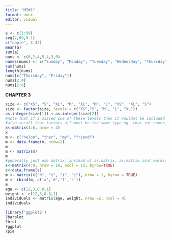 ```yaml
---
title: "MT#1"
format: docx
editor: visual
---
```


```r
a <- c(1:99)
seq(2,89,0.1)
c("apple", 3.42)
mean(a)
sum(a)
nums <- c(0,2,4,5,4,3,0)
names(nums) <- c("Sunday", "Monday", "Tuesday", "Wednesday", "Thursday", "Friday", "Saturday")
sum(nums)
length(nums)
nums[c("Thursday", "Friday")]
nums[2:4]
nums[2:6]

```

**CHAPTER 3**

```r
size <- c("XS", "S", "XL", "M", "XL", "M", "L", "XS", "XL", "S")
size <- factor(size, levels = c("XS","S", "M", "L", "XL"))
as.integer(size[1]) < as.integer(size[2])
#note that if i missed one of these levels then it wouldnt be included in the factor
#also recall that factors all must be the same type eg. char int numeric boolean etc.
x<-matrix(1:6, nrow = 3)
x
m <- c("heloo", "ther", "my", "friend")
m <- data.frame(m, nrow=2)
m
m <- matrix(m)
m
#generally just use matrix, instead of as.matrix, as.matrix isnt working
s<-matrix(4:9, nrow = 10, ncol = 12, byrow=TRUE)
s<-data.frame(s)
m <- matrix(c("h", "t", "i", "i"), nrow = 1, byrow = TRUE)
m <- rbind(m, c('a','d','f','s'))
m
age <- c(12,3,0.8,1)
weight <- c(12,3,0.8,1)
individuals <- matrix(age, weight, nrow =2, ncol = 4)
individuals
```

```r
library('ggplot2')
?barplot
?hist
?ggplot
?pie

```
